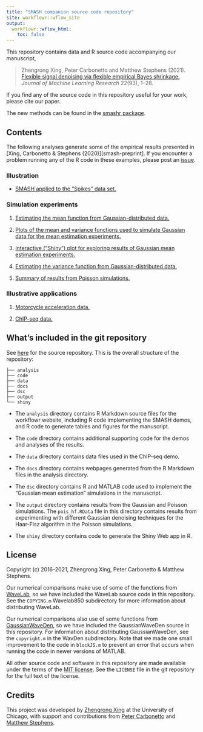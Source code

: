 ```yaml
---
title: "SMASH companion source code repository"
site: workflowr::wflow_site
output:
  workflowr::wflow_html:
    toc: false
---
```


This repository contains data and R source code accompanying our
manuscript,

> Zhengrong Xing, Peter Carbonetto and Matthew Stephens (2021).
> [Flexible signal denoising via flexible empirical Bayes shrinkage.][smash-jmlr]
> *Journal of Machine Learning Research* 22(93), 1--28.

If you find any of the source code in this repository useful for your
work, please cite our paper.

The new methods can be found in the [smashr package][smashr].

## Contents

The following analyses generate some of the empirical results
presented in [Xing, Carbonetto & Stephens (2020)][smash-preprint]. If
you encounter a problem running any of the R code in these examples,
please post an [issue][issues].

### Illustration

+ [SMASH applied to the "Spikes" data set.](spikesdemo.html)

### Simulation experiments

1. [Estimating the mean function from Gaussian-distributed
data.](gaussmeanest.html)

2. [Plots of the mean and variance functions used to simulate Gaussian data for the mean estimation experiments.](gaussian_signals.html)

3. [Interactive ("Shiny") plot for exploring results of Gaussian mean estimation experiments.](gauss_shiny_setup.html)

4. [Estimating the variance function from Gaussian-distributed
data.](gaussvarest.html)

5. [Summary of results from Poisson simulations.](poisson.html)

### Illustrative applications

1. [Motorcycle acceleration data.](motorcycle.html)

2. [ChIP-seq data.](chipseq.html)

## What's included in the git repository

See [here][smash-github] for the source repository. This is the
overall structure of the repository:

```
├── analysis
├── code
├── data
├── docs
├── dsc
├── output
└── shiny
```

+ The `analysis` directory contains R Markdown source files for the
  workflowr website, including R code implementing the SMASH demos,
  and R code to generate tables and figures for the manuscript.

+ The `code` directory contains additional supporting code for the
  demos and analyses of the results.

+ The `data` directory contains data files used in the ChIP-seq demo.

+ The `docs` directory contains webpages generated from the R
  Markdown files in the analysis directory.

+ The `dsc` directory contains R and MATLAB code used to implement the
  "Gaussian mean estimation" simulations in the manuscript.

+ The `output` directory contains results from the Gaussian and
  Poisson simulations. The `pois_hf.RData` file in this directory
  contains results from experimenting with different Gaussian
  denoising techniques for the Haar-Fisz algorithm in the Poisson
  simulations.

+ The `shiny` directory contains code to generate the Shiny
  Web app in R.

## License

Copyright (c) 2016-2021, Zhengrong Xing, Peter Carbonetto & Matthew
Stephens.

Our numerical comparisons make use of some of the functions from
[WaveLab][wavelab], so we have included the WaveLab source code in
this repository. See the `COPYING.m` Wavelab850 subdirectory for more
information about distributing WaveLab.

Our numerical comparisons also use of some functions from
[GaussianWaveDen][waveden], so we have included the GaussianWaveDen
source in this repository. For information about distributing
GaussianWaveDen, see the `copyright.m` in the WavDen
subdirectory. Note that we made one small improvement to the code in
`blockJS.m` to prevent an error that occurs when running the code in
newer versions of MATLAB.

All other source code and software in this repository are made
available under the terms of the [MIT license][mit-license]. See the
`LICENSE` file in the git repository for the full text of the license.

## Credits

This project was developed by [Zhengrong Xing][zhengrong] at the
University of Chicago, with support and contributions from
[Peter Carbonetto][peter] and [Matthew Stephens][matthew].

[smash-github]: https://github.com/stephenslab/smash-paper
[smashr]: https://github.com/stephenslab/smashr
[smash-jmlr]: https://jmlr.org/papers/v22/19-042.html
[issues]: https://github.com/stephenslab/smash-paper/issues
[mit-license]: https://opensource.org/licenses/mit-license.html
[wavelab]: http://statweb.stanford.edu/~wavelab
[waveden]: http://www-ljk.imag.fr/SMS/software/GaussianWaveDen/down.html
[zhengrong]: https://github.com/zrxing
[peter]: http://pcarbo.github.io
[matthew]: http://stephenslab.uchicago.edu
